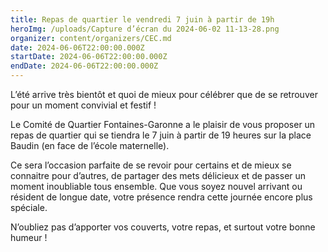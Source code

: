 ```yaml
---
title: Repas de quartier le vendredi 7 juin à partir de 19h
heroImg: /uploads/Capture d’écran du 2024-06-02 11-13-28.png
organizer: content/organizers/CEC.md
date: 2024-06-06T22:00:00.000Z
startDate: 2024-06-06T22:00:00.000Z
endDate: 2024-06-06T22:00:00.000Z
---
```


L’été arrive très bientôt et quoi de mieux pour célébrer que de se retrouver pour un moment convivial et festif !

Le Comité de Quartier Fontaines-Garonne a le plaisir de vous proposer un repas de quartier qui se tiendra le 7 juin à partir de 19 heures sur la place Baudin (en face de l’école maternelle).

Ce sera l’occasion parfaite de se revoir pour certains et de mieux se
 connaitre pour d’autres, de partager des mets délicieux et de passer un
 moment inoubliable tous ensemble. Que vous soyez nouvel arrivant ou 
résident de longue date, votre présence rendra cette journée encore plus
 spéciale.

N’oubliez pas d’apporter vos couverts, votre repas, et surtout votre bonne humeur !
